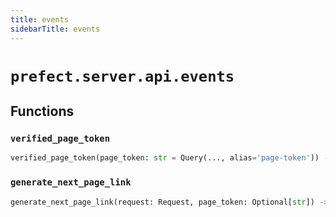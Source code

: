 ```yaml
---
title: events
sidebarTitle: events
---
```


# `prefect.server.api.events`

## Functions

### `verified_page_token`

```python
verified_page_token(page_token: str = Query(..., alias='page-token')) -> str
```

### `generate_next_page_link`

```python
generate_next_page_link(request: Request, page_token: Optional[str]) -> Optional[str]
```
